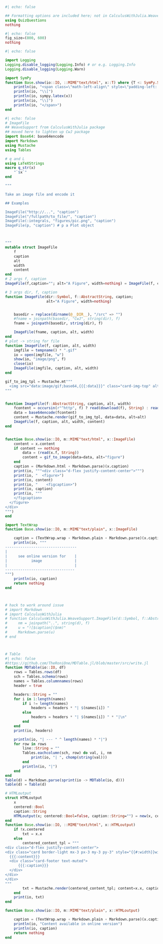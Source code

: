 ```julia
#| echo: false

## Formatting options are included here; not in CalculusWithJulia.WeaveSupport
using QuizQuestions
nothing
```

```julia
#| echo: false
fig_size=(800, 600)
nothing
```

```julia
#| echo: false

import Logging
Logging.disable_logging(Logging.Info) # or e.g. Logging.Info
Logging.disable_logging(Logging.Warn)

import SymPy
function Base.show(io::IO, ::MIME"text/html", x::T) where {T <: SymPy.SymbolicObject}
    println(io, "<span class=\"math-left-align\" style=\"padding-left: 4px; width:0; float:left;\"> ")
    println(io, "\\[")
    println(io, sympy.latex(x))
    println(io, "\\]")
    println(io, "</span>")
end

```

```julia
#| echo: false
# ImageFile
## WeaveSupport from CalculusWithJulia package
## moved here to lighten up CwJ package
import Base64: base64encode
import Markdown
using Mustache
using Tables

# q and L
using LaTeXStrings
macro q_str(x)
    "`$x`"
end

"""

Take an image file and encode it

## Examples

ImageFile("http://...", "caption")
ImageFile("/fullpath/to_file/", "caption")
ImageFile(:integrals, "figures/pic.png", "caption")
ImageFile(p, "caption") # p a Plot object



"""
mutable struct ImageFile
    f
    caption
    alt
    width
    content
end
# 2 args f, caption
ImageFile(f,caption=""; alt="A Figure", width=nothing) = ImageFile(f, caption, alt, width)

# 3 args dir, f, caption
function ImageFile(dir::Symbol, f::AbstractString, caption;
                   alt="A Figure", width=nothing)


    basedir = replace(dirname(@__DIR__), "/src" => "")
    #fname = joinpath(basedir, "CwJ", string(dir), f)
    fname = joinpath(basedir, string(dir), f)

    ImageFile(fname, caption, alt, width)
end
# plot -> string for file
function ImageFile(f, caption, alt, width)
    imgfile = tempname() * ".gif"
    io = open(imgfile, "w")
    show(io, "image/png", f)
    close(io)
    ImageFile(imgfile, caption, alt, width)
end

gif_to_img_tpl = Mustache.mt"""
  <img src="data:image/gif;base64,{{{:data}}}" class="card-img-top" alt="{{{:alt}}}">
"""


function ImageFile(f::AbstractString, caption, alt, width)
    fcontent = occursin(r"^http", f) ? read(download(f), String) : read(f, String)
    data = base64encode(fcontent)
    content = Mustache.render(gif_to_img_tpl, data=data, alt=alt)
    ImageFile(f, caption, alt, width, content)
end


function Base.show(io::IO, m::MIME"text/html", x::ImageFile)
    content = x.content
    if content == nothing
        data = (read(x.f, String))
        content = gif_to_image(data=data, alt="figure")
    end
    caption = (Markdown.html ∘ Markdown.parse)(x.caption)
    print(io, """<div class="d-flex justify-content-center">""")
    print(io, "  <figure>")
    print(io, content)
    print(io, "    <figcaption>")
    print(io, caption)
    print(io, """
    </figcaption>
  </figure>
</div>
""")
end

import TextWrap
function Base.show(io::IO, m::MIME"text/plain", x::ImageFile)

    caption = (TextWrap.wrap ∘ Markdown.plain ∘ Markdown.parse)(x.caption)
    println(io, """
---------------------------------
|
|     see online version for    |
|           image               |
|                               |
--------------------------------
""")
    println(io, caption)
    return nothing
end



# hack to work around issue
# import Markdown
# import CalculusWithJulia
# function CalculusWithJulia.WeaveSupport.ImageFile(d::Symbol, f::AbstractString, caption; kwargs...)
#     nm = joinpath("..", string(d), f)
#     u = "![$caption]($nm)"
#     Markdown.parse(u)
# end



# Table
#| echo: false
#https://github.com/TheRoniOne/MDTable.jl/blob/master/src/write.jl
function MDTable(io::IO, df)
    rows = Tables.rows(df)
    sch = Tables.schema(rows)
    names = Tables.columnnames(rows)
    header = true

    headers::String = ""
    for i in 1:length(names)
        if i != length(names)
            headers = headers * "| $(names[i]) "
        else
            headers = headers * "| $(names[i]) " * "|\n"
        end
    end
    print(io, headers)

    println(io, "| --- " ^ length(names) * "|")
    for row in rows
        line::String = ""
        Tables.eachcolumn(sch, row) do val, i, nm
            print(io, "| ", chomp(string(val)))
        end
        println(io, "|")
    end
end
Table(d) = Markdown.parse(sprint(io -> MDTable(io, d)))
table(d) = Table(d)

# HTMLoutput
struct HTMLoutput
    x
    centered::Bool
    caption::String
    HTMLoutput(x; centered::Bool=false, caption::String="") = new(x, centered, caption)
end
function Base.show(io::IO, ::MIME"text/html", x::HTMLoutput)
    if !x.centered
        txt = x.x
    else
        centered_content_tpl = """
<div class="d-flex justify-content-center">
<div class="card border-light mx-3 px-3 my-3 py-3" style="{{#:width}}width={{:width}}px{{/:width}}{{^:width}} max-width: 560px;{{/:width}}">
  {{{:content}}}
  <div class="card-footer text-muted">
      {{{:caption}}}
  </div>
</div>
</div>
"""
        txt = Mustache.render(centered_content_tpl; content=x.x, caption=x.caption)
    end
    print(io, txt)
end

function Base.show(io::IO, m::MIME"text/plain", x::HTMLoutput)

    caption = (TextWrap.wrap ∘ Markdown.plain ∘ Markdown.parse)(x.caption)
    println(io, "Content available in online version")
    println(io, caption)
    return nothing
end

```
